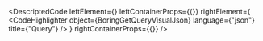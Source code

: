 
<DescriptedCode
  leftElement={<BoringGetQueryDesc />}
  leftContainerProps={{}}
  rightElement={
    <CodeHighlighter
      object={BoringGetQueryVisualJson}
      language={"json"}
      title={"Query"}
    />
  }
  rightContainerProps={{}}
/>
